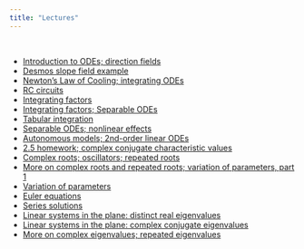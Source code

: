 ```yaml
---
title: "Lectures"
---
```


<br>

- [Introduction to ODEs; direction fields](lectures/intro.pdf)
- [Desmos slope field example](https://www.desmos.com/calculator/tmi3vk4r84)
- [Newton's Law of Cooling; integrating ODEs](lectures/newton.pdf)
- [RC circuits](lectures/RC.pdf)
- [Integrating factors](lectures/mu.pdf)
- [Integrating factors; Separable ODEs](lectures/intfactor-separable.pdf)
- [Tabular integration](lectures/tabular.pdf)
- [Separable ODEs; nonlinear effects](lectures/separable-nonlinear.pdf)
- [Autonomous models; 2nd-order linear ODEs](lectures/models-2nd-order.pdf)
- [2.5 homework; complex conjugate characteristic values](lectures/popmodels-complex.pdf)
- [Complex roots; oscillators; repeated roots](lectures/oscillators.pdf)
- [More on complex roots and repeated roots; variation of parameters, part 1](lectures/complex-repeated-vp.pdf)
- [Variation of parameters](lectures/variation.pdf)
- [Euler equations](lectures/euler.pdf)
- [Series solutions](lectures/series.pdf)
- [Linear systems in the plane: distinct real eigenvalues](lectures/linear-systems.pdf)
- [Linear systems in the plane: complex conjugate eigenvalues](lectures/linear-systems2.pdf)
- [More on complex eigenvalues; repeated eigenvalues](lectures/complex-eigenvalues.pdf)
